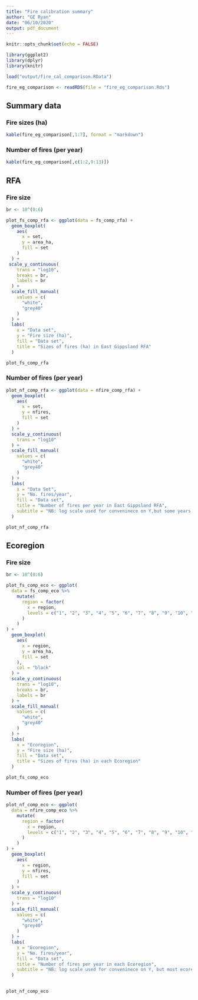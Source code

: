 ```yaml
---
title: "Fire calibration summary"
author: "GE Ryan"
date: "06/10/2020"
output: pdf_document
---
```


```r
knitr::opts_chunk$set(echo = FALSE)
```


```r
library(ggplot2)
library(dplyr)
library(knitr)

load("output/fire_cal_comparison.RData")

fire_eg_comparison <- readRDS(file = "fire_eg_comparison.Rds")
```


## Summary data

### Fire sizes (ha)

```r
kable(fire_eg_comparison[,1:7], format = "markdown")
```

### Number of fires (per year)

```r
kable(fire_eg_comparison[,c(1:2,9:13)])
```


## RFA

### Fire size

```r
br <- 10^(0:6)

plot_fs_comp_rfa <- ggplot(data = fs_comp_rfa) +
  geom_boxplot(
    aes(
      x = set,
      y = area_ha,
      fill = set
    )
  ) +
 scale_y_continuous(
    trans = "log10",
    breaks = br,
    labels = br
  ) +
  scale_fill_manual(
    values = c(
      "white",
      "grey40"
    )
  ) +
  labs(
    x = "Data set",
    y = "Fire size (ha)",
    fill = "Data set",
    title = "Sizes of fires (ha) in East Gippsland RFA"
  )

plot_fs_comp_rfa
```

### Number of fires (per year)

```r
plot_nf_comp_rfa <- ggplot(data = nfire_comp_rfa) +
  geom_boxplot(
    aes(
      x = set,
      y = nfires,
      fill = set
    )
  ) +
  scale_y_continuous(
    trans = "log10"
  ) +
  scale_fill_manual(
    values = c(
      "white",
      "grey40"
    )
  ) +
  labs(
    x = "Data Set",
    y = "No. fires/year",
    fill = "Data set",
    title = "Number of fires per year in East Gippsland RFA",
    subtitle = "NB: log scale used for conveninece on Y,but some years zero fires in historical data set"
  )

plot_nf_comp_rfa
```

## Ecoregion

### Fire size

```r
br <- 10^(0:6)

plot_fs_comp_eco <- ggplot(
  data = fs_comp_eco %>%
    mutate(
      region = factor(
        x = region,
        levels = c("1", "2", "3", "4", "5", "6", "7", "8", "9", "10", "11", "12", "13", "14", "15", "16", "17", "18", "19")
      )
    )
) +
  geom_boxplot(
    aes(
      x = region,
      y = area_ha,
      fill = set
    ),
    col = "black"
  ) +
  scale_y_continuous(
    trans = "log10",
    breaks = br,
    labels = br
  ) +
  scale_fill_manual(
    values = c(
      "white",
      "grey40"
    )
  ) +
  labs(
    x = "Ecoregion",
    y = "Fire size (ha)",
    fill = "Data set",
    title = "Sizes of fires (ha) in each Ecoregion"
  )

plot_fs_comp_eco
```

### Number of fires (per year)

```r
plot_nf_comp_eco <- ggplot(
  data = nfire_comp_eco %>%
    mutate(
      region = factor(
        x = region,
        levels = c("1", "2", "3", "4", "5", "6", "7", "8", "9", "10", "11", "12", "13", "14", "15", "16", "17", "18", "19")
      )
    )
) +
  geom_boxplot(
    aes(
      x = region,
      y = nfires,
      fill = set
    )
  ) +
  scale_y_continuous(
    trans = "log10"
  ) +
  scale_fill_manual(
    values = c(
      "white",
      "grey40"
    )
  ) +
  labs(
    x = "Ecoregion",
    y = "No. fires/year",
    fill = "Data set",
    title = "Number of fires per year in each Ecoregion",
    subtitle = "NB: log scale used for conveninece on Y, but most ecoregions\n had some years of zero fires in both data sets"
  )
  

plot_nf_comp_eco
```

